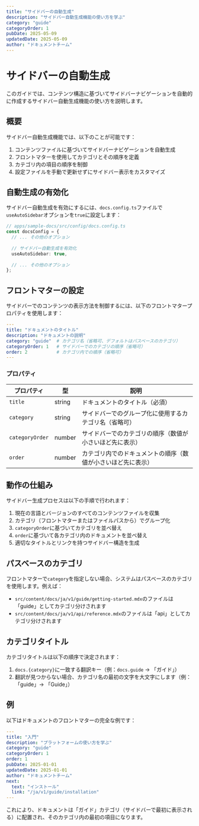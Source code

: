 ```yaml
---
title: "サイドバーの自動生成"
description: "サイドバー自動生成機能の使い方を学ぶ"
category: "guide"
categoryOrder: 1
pubDate: 2025-05-09
updatedDate: 2025-05-09
author: "ドキュメントチーム"
---
```


# サイドバーの自動生成

このガイドでは、コンテンツ構造に基づいてサイドバーナビゲーションを自動的に作成するサイドバー自動生成機能の使い方を説明します。

## 概要

サイドバー自動生成機能では、以下のことが可能です：

1. コンテンツファイルに基づいてサイドバーナビゲーションを自動生成
2. フロントマターを使用してカテゴリとその順序を定義
3. カテゴリ内の項目の順序を制御
4. 設定ファイルを手動で更新せずにサイドバー表示をカスタマイズ

## 自動生成の有効化

サイドバー自動生成を有効にするには、`docs.config.ts`ファイルで`useAutoSidebar`オプションを`true`に設定します：

```typescript
// apps/sample-docs/src/config/docs.config.ts
const docsConfig = {
  // ... その他のオプション
  
  // サイドバー自動生成を有効化
  useAutoSidebar: true,
  
  // ... その他のオプション
};
```

## フロントマターの設定

サイドバーでのコンテンツの表示方法を制御するには、以下のフロントマタープロパティを使用します：

```yaml
---
title: "ドキュメントのタイトル"
description: "ドキュメントの説明"
category: "guide"  # カテゴリ名（省略可、デフォルトはパスベースのカテゴリ）
categoryOrder: 1   # サイドバーでのカテゴリの順序（省略可）
order: 2           # カテゴリ内での順序（省略可）
---
```

### プロパティ

| プロパティ | 型 | 説明 |
|----------|------|-------------|
| `title` | string | ドキュメントのタイトル（必須） |
| `category` | string | サイドバーでのグループ化に使用するカテゴリ名（省略可） |
| `categoryOrder` | number | サイドバーでのカテゴリの順序（数値が小さいほど先に表示） |
| `order` | number | カテゴリ内でのドキュメントの順序（数値が小さいほど先に表示） |

## 動作の仕組み

サイドバー生成プロセスは以下の手順で行われます：

1. 現在の言語とバージョンのすべてのコンテンツファイルを収集
2. カテゴリ（フロントマターまたはファイルパスから）でグループ化
3. `categoryOrder`に基づいてカテゴリを並べ替え
4. `order`に基づいて各カテゴリ内のドキュメントを並べ替え
5. 適切なタイトルとリンクを持つサイドバー構造を生成

## パスベースのカテゴリ

フロントマターで`category`を指定しない場合、システムはパスベースのカテゴリを使用します。例えば：

- `src/content/docs/ja/v1/guide/getting-started.mdx`のファイルは「guide」としてカテゴリ分けされます
- `src/content/docs/ja/v1/api/reference.mdx`のファイルは「api」としてカテゴリ分けされます

## カテゴリタイトル

カテゴリタイトルは以下の順序で決定されます：

1. `docs.{category}`に一致する翻訳キー（例：`docs.guide` → 「ガイド」）
2. 翻訳が見つからない場合、カテゴリ名の最初の文字を大文字にします（例：「guide」→ 「Guide」）

## 例

以下はドキュメントのフロントマターの完全な例です：

```yaml
---
title: "入門"
description: "プラットフォームの使い方を学ぶ"
category: "guide"
categoryOrder: 1
order: 1
pubDate: 2025-01-01
updatedDate: 2025-01-01
author: "ドキュメントチーム"
next:
  text: "インストール"
  link: "/ja/v1/guide/installation"
---
```

これにより、ドキュメントは「ガイド」カテゴリ（サイドバーで最初に表示される）に配置され、そのカテゴリ内の最初の項目になります。
